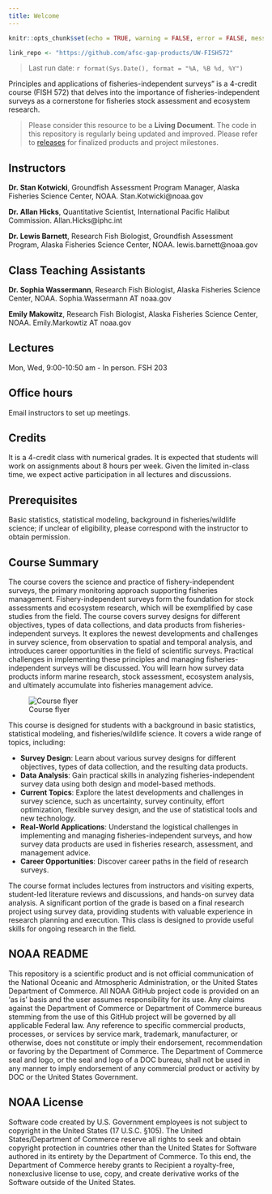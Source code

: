 ```yaml
---
title: Welcome
---
```


```r
knitr::opts_chunk$set(echo = TRUE, warning = FALSE, error = FALSE, message = FALSE)

link_repo <- "https://github.com/afsc-gap-products/UW-FISH572"
```

> Last run date: `r format(Sys.Date(), format = "%A, %B %d, %Y")`

Principles and applications of fisheries-independent surveys" is a 4-credit course (FISH 572) that delves into the importance of fisheries-independent surveys as a cornerstone for fisheries stock assessment and ecosystem research.

> Please consider this resource to be a **Living Document**. The code in this repository is regularly being updated and improved. Please refer to [releases](`r paste0(link_repo, '/releases')`) for finalized products and project milestones.

## Instructors

**Dr. Stan Kotwicki**, Groundfish Assessment Program Manager, Alaska Fisheries Science Center, NOAA. Stan.Kotwicki@noaa.gov

**Dr. Allan Hicks**, Quantitative Scientist, International Pacific Halibut Commission. Allan.Hicks@iphc.int

**Dr. Lewis Barnett**, Research Fish Biologist, Groundfish Assessment Program, Alaska Fisheries Science Center, NOAA. lewis.barnett@noaa.gov

## Class Teaching Assistants

**Dr. Sophia Wassermann**, Research Fish Biologist, Alaska Fisheries Science Center, NOAA. Sophia.Wassermann AT noaa.gov

**Emily Makowitz**, Research Fish Biologist, Alaska Fisheries Science Center, NOAA. Emily.Markowtiz AT noaa.gov

## Lectures

Mon, Wed, 9:00-10:50 am - In person. FSH 203

## Office hours

Email instructors to set up meetings.

## Credits

It is a 4-credit class with numerical grades. It is expected that students will work on assignments about 8 hours per week. Given the limited in-class time, we expect active  participation in all lectures and discussions.  

## Prerequisites

Basic statistics, statistical modeling, background in fisheries/wildlife science; if unclear of eligibility, please correspond with the instructor to obtain permission. 

## Course Summary

The course covers the science and practice of fishery-independent surveys, the primary monitoring approach supporting fisheries management. Fishery-independent surveys form the foundation for stock assessments and ecosystem research, which will be exemplified by case studies from the field. The course covers survey designs for different objectives, types of data collections, and data products from fisheries-independent surveys. It explores the newest developments and challenges in survey science, from observation to spatial and temporal analysis, and introduces career opportunities in the field of scientific surveys. Practical challenges in implementing these principles and managing fisheries-independent surveys will be discussed. You will learn how survey data products inform marine research, stock assessment, ecosystem analysis, and ultimately accumulate into fisheries management advice. 

![Course flyer](./images/FISH572-flyer.png)

This course is designed for students with a background in basic statistics, statistical modeling, and fisheries/wildlife science. It covers a wide range of topics, including:

 - **Survey Design**: Learn about various survey designs for different objectives, types of data collection, and the resulting data products.
 - **Data Analysis**: Gain practical skills in analyzing fisheries-independent survey data using both design and model-based methods.
 - **Current Topics**: Explore the latest developments and challenges in survey science, such as uncertainty, survey continuity, effort optimization, flexible survey design, and the use of statistical tools and new technology.
 - **Real-World Applications**: Understand the logistical challenges in implementing and managing fisheries-independent surveys, and how survey data products are used in fisheries research, assessment, and management advice.
 - **Career Opportunities**: Discover career paths in the field of research surveys.

The course format includes lectures from instructors and visiting experts, student-led literature reviews and discussions, and hands-on survey data analysis. A significant portion of the grade is based on a final research project using survey data, providing students with valuable experience in research planning and execution. This class is designed to provide useful skills for ongoing research in the field.

## NOAA README

This repository is a scientific product and is not official communication of the National Oceanic and Atmospheric Administration, or the United States Department of Commerce. All NOAA GitHub project code is provided on an ‘as is’ basis and the user assumes responsibility for its use. Any claims against the Department of Commerce or Department of Commerce bureaus stemming from the use of this GitHub project will be governed by all applicable Federal law. Any reference to specific commercial products, processes, or services by service mark, trademark, manufacturer, or otherwise, does not constitute or imply their endorsement, recommendation or favoring by the Department of Commerce. The Department of Commerce seal and logo, or the seal and logo of a DOC bureau, shall not be used in any manner to imply endorsement of any commercial product or activity by DOC or the United States Government.

## NOAA License

Software code created by U.S. Government employees is not subject to copyright in the United States (17 U.S.C. §105). The United States/Department of Commerce reserve all rights to seek and obtain copyright protection in countries other than the United States for Software authored in its entirety by the Department of Commerce. To this end, the Department of Commerce hereby grants to Recipient a royalty-free, nonexclusive license to use, copy, and create derivative works of the Software outside of the United States.

```{=openxml}
<w:p><w:r><w:br w:type="page"/></w:r></w:p>
```
